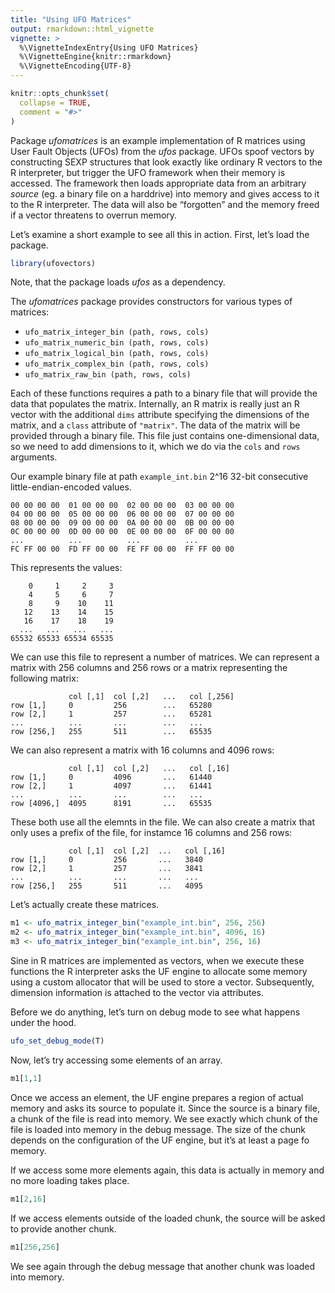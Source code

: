 ```yaml
---
title: "Using UFO Matrices"
output: rmarkdown::html_vignette
vignette: >
  %\VignetteIndexEntry{Using UFO Matrices}
  %\VignetteEngine{knitr::rmarkdown}
  %\VignetteEncoding{UTF-8}
---
```


```r
knitr::opts_chunk$set(
  collapse = TRUE,
  comment = "#>"
)
```

Package *ufomatrices* is an example implementation of R matrices using User Fault Objects (UFOs) from the *ufos* package. UFOs spoof vectors by constructing SEXP structures that look exactly like ordinary R vectors to the R interpreter, but trigger the UFO framework when their memory is accessed. The framework then loads appropriate data from an arbitrary *source* (eg. a binary file on a harddrive) into memory and gives access to it to the R interpreter. The data will also be "forgotten" and the memory freed if a vector threatens to overrun memory.

Let's examine a short example to see all this in action. First, let's load the package.

```r
library(ufovectors)
```

Note, that the package loads *ufos* as a dependency.

The *ufomatrices* package provides constructors for various types of matrices:

* `ufo_matrix_integer_bin (path, rows, cols)`
* `ufo_matrix_numeric_bin (path, rows, cols)`
* `ufo_matrix_logical_bin (path, rows, cols)`
* `ufo_matrix_complex_bin (path, rows, cols)`
* `ufo_matrix_raw_bin (path, rows, cols)`

Each of these functions requires a path to a binary file that will provide the data that populates the matrix. Internally, an R matrix is really just an R vector with the additional `dims` attribute specifying the dimensions of the matrix, and a `class` attribute of `"matrix"`. The data of the matrix will be provided through a binary file. This file just contains one-dimensional data, so we need to add dimensions to it, which we do via the `cols` and `rows` arguments.

Our example binary file at path `example_int.bin` 2^16 32-bit consecutive little-endian-encoded values.

```
00 00 00 00  01 00 00 00  02 00 00 00  03 00 00 00  
04 00 00 00  05 00 00 00  06 00 00 00  07 00 00 00  
08 00 00 00  09 00 00 00  0A 00 00 00  0B 00 00 00  
0C 00 00 00  0D 00 00 00  0E 00 00 00  0F 00 00 00  
...          ...          ...          ...
FC FF 00 00  FD FF 00 00  FE FF 00 00  FF FF 00 00
```

This represents the values:

```
    0     1     2     3  
    4     5     6     7 
    8     9    10    11 
   12    13    14    15
   16    17    18    19
  ...   ...   ...   ...
65532 65533 65534 65535
```

We can use this file to represent a number of matrices.
We can represent a matrix with 256 columns and 256 rows or a matrix representing the following matrix:

```
             col [,1]  col [,2]   ...   col [,256]
row [1,]     0         256        ...   65280
row [2,]     1         257        ...   65281
...          ...       ...        ...   ...
row [256,]   255       511        ...   65535
```

We can also represent a matrix with 16 columns and 4096 rows:

```
             col [,1]  col [,2]   ...   col [,16]
row [1,]     0         4096       ...   61440
row [2,]     1         4097       ...   61441
...          ...       ...        ...   ...
row [4096,]  4095      8191       ...   65535
```
These both use all the elemnts in the file. We can also create a matrix that only uses a prefix of the file, for instamce 16 columns and 256 rows:

```
             col [,1]  col [,2]  ...   col [,16]
row [1,]     0         256       ...   3840
row [2,]     1         257       ...   3841
...          ...       ...       ...   ...
row [256,]   255       511       ...   4095
```

Let's actually create these matrices.

```r
m1 <- ufo_matrix_integer_bin("example_int.bin", 256, 256)
m2 <- ufo_matrix_integer_bin("example_int.bin", 4096, 16)
m3 <- ufo_matrix_integer_bin("example_int.bin", 256, 16)
```

Sine in R matrices are implemented as vectors, when we execute these functions the R interpreter asks the UF engine to allocate some memory using a custom allocator that will be used to store a vector. Subsequently, dimension information is attached to the vector via attributes.

Before we do anything, let's turn on debug mode to see what happens under the hood.

```r
ufo_set_debug_mode(T)
```

Now, let's try accessing some elements of an array.

```r
m1[1,1]
```

Once we access an element, the UF engine prepares a region of actual memory and asks its source to populate it. Since the source is a binary file, a chunk of the file is read into memory. We see exactly which chunk of the file is loaded into memory in the debug message. The size of the chunk depends on the configuration of the UF engine, but it's at least a page fo memory.

If we access some more elements again, this data is actually in memory and no more loading takes place.

```r
m1[2,16]
```

If we access elements outside of the loaded chunk, the source will be asked to provide another chunk.

```r
m1[256,256]
```

We see again through the debug message that another chunk was loaded into memory.


